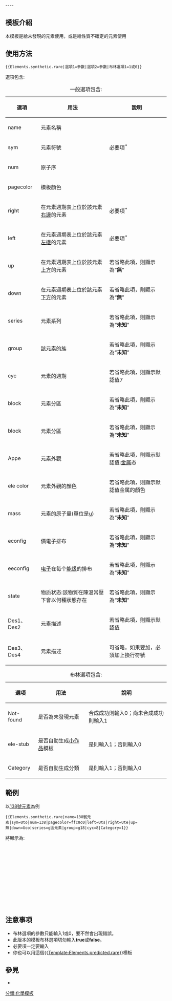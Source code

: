 <noinclude>{{template doc page viewed directly}} </noinclude>
<!-- 在本行下編輯模板說明 -->
<includeonly>{{esoteric}}
----</includeonly>
== 模板介紹 ==
本模板是給未發現的元素使用，或是給性質不確定的元素使用
== 使用方法 ==
<code><nowiki>{{Elements.synthetic.rare|選項1=參數|選項2=參數|布林選項1=1或0}}</nowiki></code>

選項包含:
{|class="wikitable" style="text-align:center"
|+一般選項包含:
|-
! 選項 !! 用法 !! 說明 
|-
!name
|元素名稱||
|-
!sym
|元素符號||必要項<sup>*</sup>
|-
!num
|原子序||
|-
!pagecolor
|模板顏色||
|-
!right
|在元素週期表上位於該元素[[右邊]]的元素||必要項<sup>*</sup>
|-
!left
|在元素週期表上位於該元素[[左邊]]的元素||必要項<sup>*</sup>
|-
!up
|在元素週期表上位於該元素[[上方]]的元素||若省略此項，則顯示為“'''無'''”
|-
!down
|在元素週期表上位於該元素[[下方]]的元素||若省略此項，則顯示為“'''無'''”
|-
!series
|元素系列||若省略此項，則顯示為“'''未知'''”
|-
!group
|該元素的族||若省略此項，則顯示為“'''未知'''”
|-
!cyc
|元素的週期||若省略此項，則顯示默認值7
|-
!block
|元素分區||若省略此項，則顯示為“'''未知'''”
|-
!block
|元素分區||若省略此項，則顯示為“'''未知'''”
|-
!Appe
|元素外觀||若省略此項，則顯示默認值:[[金属]]态
|-
!ele color
|元素外觀的顏色||若省略此項，則顯示默認值金属的顏色
|-
!mass
|元素的原子量(單位是[[原子量单位|u]])||若省略此項，則顯示為“'''未知'''”
|-
!econfig
|價電子排布||若省略此項，則顯示為“'''未知'''”
|-
!eeconfig
|[[电子]]在每个[[能级]]的排布||若省略此項，則顯示為“'''未知'''”
|-
!state
|物质状态:該物質在陳溫常壓下會以何種狀態存在||若省略此項，則顯示為“'''未知'''”
|-
!Des1、Des2
|元素描述||若省略此項，則顯示默認值
|-
!Des3、Des4
|元素描述||可省略，如果要加，必須加上換行符號
|}

{|class="wikitable" style="text-align:center"
|+布林選項包含:
|-
! 選項 !! 用法 !! 說明
|-
!Not-found
|是否為未發現元素||合成成功則輸入0；尚未合成成功則輸入1 
|-
!ele-stub
|是否自動生成[[維基百科:小作品|小作品]]模板||是則輸入1；否則輸入0
|-
!Category
|是否自動生成分類||是則輸入1；否則輸入0
|}

== 範例 ==
以[[138號元素]]為例

<code><nowiki>{{Elements.synthetic.rare|name=138號元素|sym=Uto|num=138|pagecolor=ffc0c0|left=Uts|right=Ute|up=無|down=Uoo|series=g區元素|group=g18|cyc=8|Category=1}}</nowiki></code>

將顯示為:
{{Elements.synthetic.rare|name=138號元素|sym=Uto|num=138|pagecolor=ffc0c0|left=Uts|right=Ute|up=無|down=Uoo|series=g區元素|group=g18|cyc=8|Category=1}}



<br /><br /><br /><br /><br /><br /><br /><br /><br /><br /><br />

== 注意事项 ==
*布林選項的參數只能輸入1或0，要不然會出現錯誤。
*此版本的模板布林選項切勿輸入'''true'''或'''false'''。
*必要項一定要輸入
*你也可以用這個{{[[Template:Elements.predicted.rare]]}}模板

== 參見 ==
*{{tl|Elements.predicted.rare}}

<IncludeOnly>
<!-- 本行下加入模板的分類 -->
[[分類:化學模板]]
<!-- 本行下加入模板的跨語言鏈接 -->

</IncludeOnly>